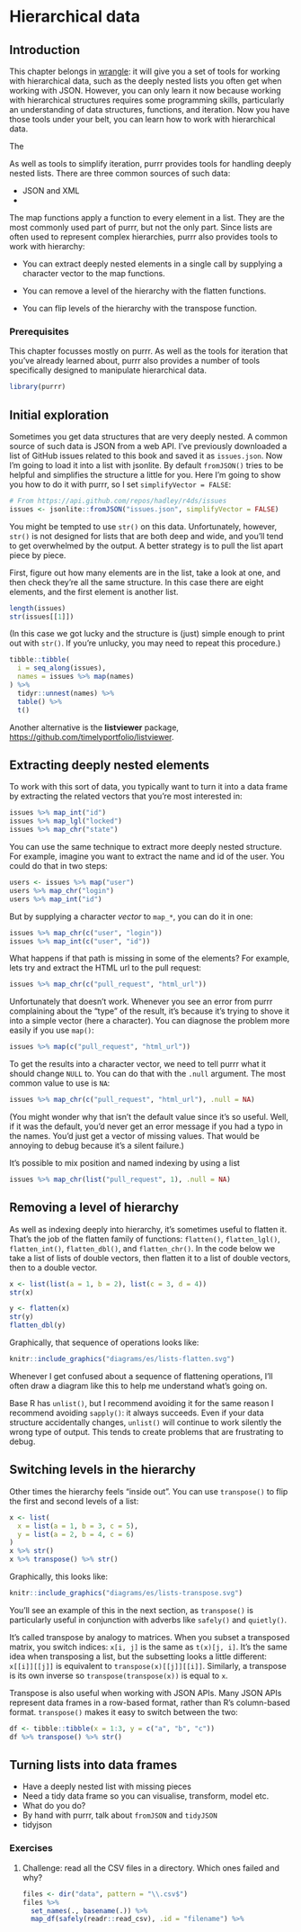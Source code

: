 # Hierarchical data {#hierarchy}

## Introduction

This chapter belongs in [wrangle](#wrangle-intro): it will give you a set of tools for working with hierarchical data, such as the deeply nested lists you often get when working with JSON. However, you can only learn it now because working with hierarchical structures requires some programming skills, particularly an understanding of data structures, functions, and iteration. Now you have those tools under your belt, you can learn how to work with hierarchical data.

The

As well as tools to simplify iteration, purrr provides tools for handling deeply nested lists. There are three common sources of such data:

* JSON and XML
*

The map functions apply a function to every element in a list. They are the most commonly used part of purrr, but not the only part. Since lists are often used to represent complex hierarchies, purrr also provides tools to work with hierarchy:

* You can extract deeply nested elements in a single call by supplying
  a character vector to the map functions.

* You can remove a level of the hierarchy with the flatten functions.

* You can flip levels of the hierarchy with the transpose function.

### Prerequisites

This chapter focusses mostly on purrr. As well as the tools for iteration that you've already learned about, purrr also provides a number of tools specifically designed to manipulate hierarchical data.

```r
library(purrr)
```

## Initial exploration

Sometimes you get data structures that are very deeply nested. A common source of such data is JSON from a web API. I've previously downloaded a list of GitHub issues related to this book and saved it as `issues.json`. Now I'm going to load it into a list with jsonlite. By default `fromJSON()` tries to be helpful and simplifies the structure a little for you. Here I'm going to show you how to do it with purrr, so I set `simplifyVector = FALSE`:

```r
# From https://api.github.com/repos/hadley/r4ds/issues
issues <- jsonlite::fromJSON("issues.json", simplifyVector = FALSE)
```

You might be tempted to use `str()` on this data. Unfortunately, however, `str()` is not designed for lists that are both deep and wide, and you'll tend to get overwhelmed by the output. A better strategy is to pull the list apart piece by piece.

First, figure out how many elements are in the list, take a look at one, and then check they're all the same structure. In this case there are eight elements, and the first element is another list.

```r
length(issues)
str(issues[[1]])
```

(In this case we got lucky and the structure is (just) simple enough to print out with `str()`. If you're unlucky, you may need to repeat this procedure.)

```r
tibble::tibble(
  i = seq_along(issues),
  names = issues %>% map(names)
) %>%
  tidyr::unnest(names) %>%
  table() %>%
  t()
```

Another alternative is the __listviewer__ package, <https://github.com/timelyportfolio/listviewer>.

## Extracting deeply nested elements

To work with this sort of data, you typically want to turn it into a data frame by extracting the related vectors that you're most interested in:

```r

issues %>% map_int("id")
issues %>% map_lgl("locked")
issues %>% map_chr("state")
```

You can use the same technique to extract more deeply nested structure. For example, imagine you want to extract the name and id of the user. You could do that in two steps:

```r
users <- issues %>% map("user")
users %>% map_chr("login")
users %>% map_int("id")
```

But by supplying a character _vector_ to `map_*`, you can do it in one:

```r
issues %>% map_chr(c("user", "login"))
issues %>% map_int(c("user", "id"))
```

What happens if that path is missing in some of the elements? For example, lets try and extract the HTML url to the pull request:

```r
issues %>% map_chr(c("pull_request", "html_url"))
```

Unfortunately that doesn't work. Whenever you see an error from purrr complaining about the "type" of the result, it's because it's trying to shove it into a simple vector (here a character). You can diagnose the problem more easily if you use `map()`:

```r
issues %>% map(c("pull_request", "html_url"))
```

To get the results into a character vector, we need to tell purrr what it should change `NULL` to. You can do that with the `.null` argument. The most common value to use is `NA`:

```r
issues %>% map_chr(c("pull_request", "html_url"), .null = NA)
```

(You might wonder why that isn't the default value since it's so useful. Well, if it was the default, you'd never get an error message if you had a typo in the names. You'd just get a vector of missing values. That would be annoying to debug because it's a silent failure.)

It's possible to mix position and named indexing by using a list

```r
issues %>% map_chr(list("pull_request", 1), .null = NA)
```


## Removing a level of hierarchy

As well as indexing deeply into hierarchy, it's sometimes useful to flatten it. That's the job of the flatten family of functions: `flatten()`, `flatten_lgl()`, `flatten_int()`, `flatten_dbl()`, and `flatten_chr()`. In the code below we take a list of lists of double vectors, then flatten it to a list of double vectors, then to a double vector.

```r
x <- list(list(a = 1, b = 2), list(c = 3, d = 4))
str(x)

y <- flatten(x)
str(y)
flatten_dbl(y)
```

Graphically, that sequence of operations looks like:

```r
knitr::include_graphics("diagrams/es/lists-flatten.svg")
```

Whenever I get confused about a sequence of flattening operations, I'll often draw a diagram like this to help me understand what's going on.

Base R has `unlist()`, but I recommend avoiding it for the same reason I recommend avoiding `sapply()`: it always succeeds. Even if your data structure accidentally changes, `unlist()` will continue to work silently the wrong type of output. This tends to create problems that are frustrating to debug.

## Switching levels in the hierarchy {#transpose}

Other times the hierarchy feels "inside out". You can use `transpose()` to flip the first and second levels of a list:

```r
x <- list(
  x = list(a = 1, b = 3, c = 5),
  y = list(a = 2, b = 4, c = 6)
)
x %>% str()
x %>% transpose() %>% str()
```

Graphically, this looks like:

```r
knitr::include_graphics("diagrams/es/lists-transpose.svg")
```

You'll see an example of this in the next section, as `transpose()` is particularly useful in conjunction with adverbs like `safely()` and `quietly()`.

It's called transpose by analogy to matrices. When you subset a transposed matrix, you switch indices: `x[i, j]` is the same as `t(x)[j, i]`. It's the same idea when transposing a list, but the subsetting looks a little different: `x[[i]][[j]]` is equivalent to `transpose(x)[[j]][[i]]`. Similarly, a transpose is its own inverse so `transpose(transpose(x))` is equal to `x`.

Transpose is also useful when working with JSON APIs. Many JSON APIs represent data frames in a row-based format, rather than R's column-based format. `transpose()` makes it easy to switch between the two:

```r
df <- tibble::tibble(x = 1:3, y = c("a", "b", "c"))
df %>% transpose() %>% str()
```

## Turning lists into data frames

* Have a deeply nested list with missing pieces
* Need a tidy data frame so you can visualise, transform, model etc.
* What do you do?
* By hand with purrr, talk about `fromJSON` and `tidyJSON`
* tidyjson

### Exercises

1.  Challenge: read all the CSV files in a directory. Which ones failed
    and why?

    ```r
    files <- dir("data", pattern = "\\.csv$")
    files %>%
      set_names(., basename(.)) %>%
      map_df(safely(readr::read_csv), .id = "filename") %>%
    ```
